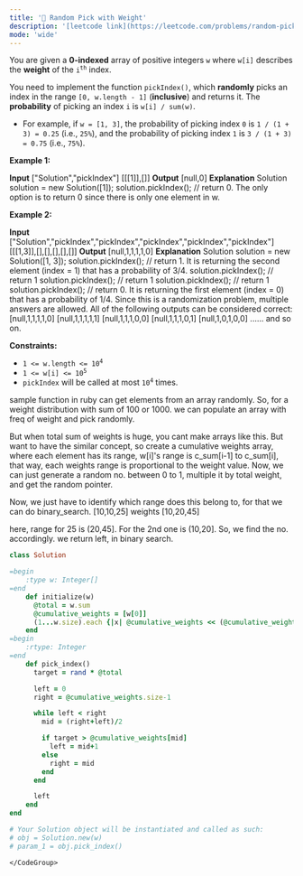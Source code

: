 ```yaml
---
title: '🧀 Random Pick with Weight'
description: '[leetcode link](https://leetcode.com/problems/random-pick-with-weight/description/)'
mode: 'wide'
---
```

<Tabs>
  <Tab title="Question" icon="circle-question" iconType="regular">
    <Card>
      <p>You are given a <strong>0-indexed</strong> array of positive integers <code>w</code> where <code>w[i]</code> describes the <strong>weight</strong> of the <code>i<sup>th</sup></code> index.</p>  <p>You need to implement the function <code>pickIndex()</code>, which <strong>randomly</strong> picks an index in the range <code>[0, w.length - 1]</code> (<strong>inclusive</strong>) and returns it. The <strong>probability</strong> of picking an index <code>i</code> is <code>w[i] / sum(w)</code>.</p>  <ul>  <li>For example, if <code>w = [1, 3]</code>, the probability of picking index <code>0</code> is <code>1 / (1 + 3) = 0.25</code> (i.e., <code>25%</code>), and the probability of picking index <code>1</code> is <code>3 / (1 + 3) = 0.75</code> (i.e., <code>75%</code>).</li> </ul>   <p><strong class="example">Example 1:</strong></p>   <strong>Input</strong> [&quot;Solution&quot;,&quot;pickIndex&quot;] [[[1]],[]] <strong>Output</strong> [null,0]  <strong>Explanation</strong> Solution solution = new Solution([1]); solution.pickIndex(); // return 0. The only option is to return 0 since there is only one element in w.   <p><strong class="example">Example 2:</strong></p>   <strong>Input</strong> [&quot;Solution&quot;,&quot;pickIndex&quot;,&quot;pickIndex&quot;,&quot;pickIndex&quot;,&quot;pickIndex&quot;,&quot;pickIndex&quot;] [[[1,3]],[],[],[],[],[]] <strong>Output</strong> [null,1,1,1,1,0]  <strong>Explanation</strong> Solution solution = new Solution([1, 3]); solution.pickIndex(); // return 1. It is returning the second element (index = 1) that has a probability of 3/4. solution.pickIndex(); // return 1 solution.pickIndex(); // return 1 solution.pickIndex(); // return 1 solution.pickIndex(); // return 0. It is returning the first element (index = 0) that has a probability of 1/4.  Since this is a randomization problem, multiple answers are allowed. All of the following outputs can be considered correct: [null,1,1,1,1,0] [null,1,1,1,1,1] [null,1,1,1,0,0] [null,1,1,1,0,1] [null,1,0,1,0,0] ...... and so on.    <p><strong>Constraints:</strong></p>  <ul>  <li><code>1 &lt;= w.length &lt;= 10<sup>4</sup></code></li>  <li><code>1 &lt;= w[i] &lt;= 10<sup>5</sup></code></li>  <li><code>pickIndex</code> will be called at most <code>10<sup>4</sup></code> times.</li> </ul> 
    </Card>
  </Tab>
  <Tab title="Solution" icon="lightbulb" iconType="regular" >
    <Card>
      sample function in ruby can get elements from an array randomly. So, for a weight distribution with sum of 100 or 1000. we can populate an array with freq of weight and pick randomly.

But when total sum of weights is huge, you cant make arrays like this. But want to have the similar concept, so create a cumulative weights array, where each element has its range, w[i]'s range is c_sum[i-1] to c_sum[i], that way, each weights range is proportional to the weight value. Now, we can just generate a random no. between 0 to 1, multiple it by total weight, and get the random pointer.


Now, we just have to identify which range does this belong to, for that we can do binary_search. 
[10,10,25] weights
[10,20,45]

here, range for 25 is (20,45]. For the 2nd one is (10,20]. So, we find the no. accordingly.
we return left, in binary search.
    </Card>
  <Expandable title="code">
    <CodeGroup dropdown>
```ruby title="Random Pick with Weight" lines
class Solution

=begin
    :type w: Integer[]
=end
    def initialize(w)
      @total = w.sum
      @cumulative_weights = [w[0]]
      (1...w.size).each {|x| @cumulative_weights << (@cumulative_weights.last + w[x]) }
    end
=begin
    :rtype: Integer
=end
    def pick_index()
      target = rand * @total

      left = 0
      right = @cumulative_weights.size-1

      while left < right
        mid = (right+left)/2

        if target > @cumulative_weights[mid]
          left = mid+1
        else
          right = mid
        end
      end

      left
    end
end

# Your Solution object will be instantiated and called as such:
# obj = Solution.new(w)
# param_1 = obj.pick_index()
```
    </CodeGroup>
  </Expandable>
  </Tab>
</Tabs>